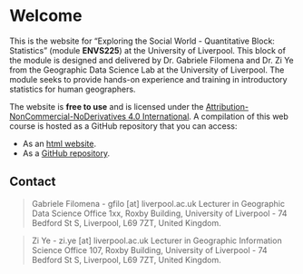 # Welcome {.unnumbered}

This is the website for "Exploring the Social World - Quantitative Block: Statistics" (module **ENVS225**) at the University of Liverpool. This block of the module is designed and delivered by Dr. Gabriele Filomena and Dr. Zi Ye from the Geographic Data Science Lab at the University of Liverpool. The module seeks to provide hands-on experience and training in introductory statistics for human geographers.

The website is **free to use** and is licensed under the [Attribution-NonCommercial-NoDerivatives 4.0 International](https://creativecommons.org/licenses/by-nc-nd/4.0/). A compilation of this web course is hosted as a GitHub repository that you can access:

-   As an [html website](https://gdsl-ul.github.io/stats).
-   As a [GitHub repository](https://github.com/GDSL-UL/stats).

## Contact {.unnumbered}

> Gabriele Filomena - gfilo \[at\] liverpool.ac.uk Lecturer in Geographic Data Science Office 1xx, Roxby Building, University of Liverpool - 74 Bedford St S, Liverpool, L69 7ZT, United Kingdom.

> Zi Ye - zi.ye \[at\] liverpool.ac.uk Lecturer in Geographic Information Science Office 107, Roxby Building, University of Liverpool - 74 Bedford St S, Liverpool, L69 7ZT, United Kingdom.
